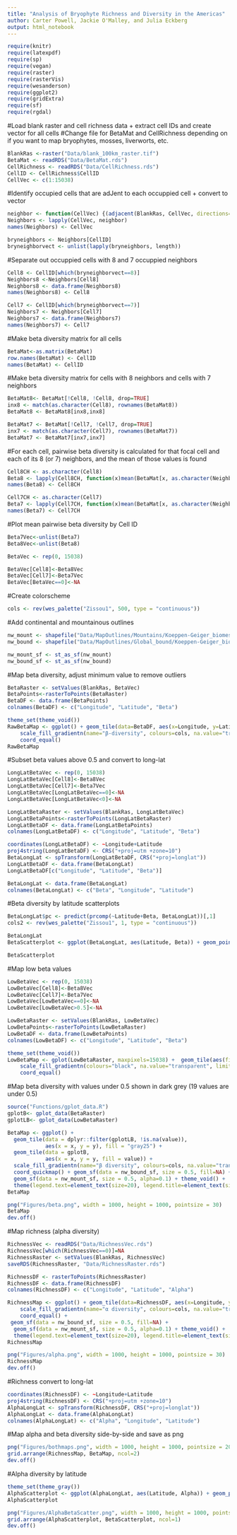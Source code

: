 ```yaml
---
title: "Analysis of Bryophyte Richness and Diversity in the Americas"
author: Carter Powell, Jackie O'Malley, and Julia Eckberg
output: html_notebook
---
```


```r
require(knitr)
require(latexpdf)
require(sp)
require(vegan)
require(raster)
require(rasterVis)
require(wesanderson)
require(ggplot2)
require(gridExtra)
require(sf)
require(rgdal)
```


#Load blank raster and cell richness data + extract cell IDs and create vector for all cells
#Change file for BetaMat and CellRichness depending on if you want to map bryophytes, mosses, liverworts, etc. 
```r
BlankRas <-raster("Data/blank_100km_raster.tif")
BetaMat <- readRDS("Data/BetaMat.rds")
CellRichness <- readRDS("Data/CellRichness.rds")
CellID <- CellRichness$CellID
CellVec <- c(1:15038)
```


#Identify occupied cells that are adJent to each occuppied cell + convert to vector
```r
neighbor <- function(CellVec) {(adjacent(BlankRas, CellVec, directions=8, pairs=FALSE, target=CellID, sorted=TRUE, include=FALSE, id=FALSE))}
Neighbors <- lapply(CellVec, neighbor)
names(Neighbors) <- CellVec

bryneighbors <- Neighbors[CellID]
bryneighborvect <- unlist(lapply(bryneighbors, length))
```


#Separate out occuppied cells with 8 and 7 occuppied neighbors
```r
Cell8 <- CellID[which(bryneighborvect==8)]
Neighbors8 <-Neighbors[Cell8]
Neighbors8 <- data.frame(Neighbors8)
names(Neighbors8) <- Cell8

Cell7 <- CellID[which(bryneighborvect==7)]
Neighbors7 <- Neighbors[Cell7]
Neighbors7 <- data.frame(Neighbors7)
names(Neighbors7) <- Cell7
```


#Make beta diversity matrix for all cells
```r
BetaMat<-as.matrix(BetaMat)
row.names(BetaMat) <- CellID
names(BetaMat) <- CellID
```


#Make beta diversity matrix for cells with 8 neighbors and cells with 7 neighbors
```r
BetaMat8<- BetaMat[!Cell8, !Cell8, drop=TRUE]
inx8 <- match(as.character(Cell8), rownames(BetaMat8))
BetaMat8 <- BetaMat8[inx8,inx8]

BetaMat7 <- BetaMat[!Cell7, !Cell7, drop=TRUE]
inx7 <- match(as.character(Cell7), rownames(BetaMat7))
BetaMat7 <- BetaMat7[inx7,inx7]
```


#For each cell, pairwise beta diversity is calculated for that focal cell and each of its 8 (or 7) neighbors, and the mean of those values is found
```r
Cell8CH <- as.character(Cell8)
Beta8 <- lapply(Cell8CH, function(x)mean(BetaMat[x, as.character(Neighbors8[,x])]))
names(Beta8) <- Cell8CH

Cell7CH <- as.character(Cell7)
Beta7 <- lapply(Cell7CH, function(x)mean(BetaMat[x, as.character(Neighbors7[,x])]))
names(Beta7) <- Cell7CH
```


#Plot mean pairwise beta diversity by Cell ID
```r
Beta7Vec<-unlist(Beta7)
Beta8Vec<-unlist(Beta8)

BetaVec <- rep(0, 15038)

BetaVec[Cell8]<-Beta8Vec
BetaVec[Cell7]<-Beta7Vec
BetaVec[BetaVec==0]<-NA
```


#Create colorscheme
```r
cols <- rev(wes_palette("Zissou1", 500, type = "continuous"))
```


#Add continental and mountainous outlines
```r
nw_mount <- shapefile("Data/MapOutlines/Mountains/Koeppen-Geiger_biomes.shp")
nw_bound <- shapefile("Data/MapOutlines/Global_bound/Koeppen-Geiger_biomes.shp")

nw_mount_sf <- st_as_sf(nw_mount)
nw_bound_sf <- st_as_sf(nw_bound)
```


#Map beta diversity, adjust minimum value to remove outliers
```r
BetaRaster <- setValues(BlankRas, BetaVec)
BetaPoints<-rasterToPoints(BetaRaster)
BetaDF <- data.frame(BetaPoints)
colnames(BetaDF) <- c("Longitude", "Latitude", "Beta")

theme_set(theme_void())
RawBetaMap <- ggplot() + geom_tile(data=BetaDF, aes(x=Longitude, y=Latitude, fill=Beta)) + 
    scale_fill_gradientn(name="β-diversity", colours=cols, na.value="transparent", limits = c(0,1)) + 
    coord_equal()
RawBetaMap
```


#Subset beta values above 0.5 and convert to long-lat
```r
LongLatBetaVec <- rep(0, 15038)
LongLatBetaVec[Cell8]<-Beta8Vec
LongLatBetaVec[Cell7]<-Beta7Vec
LongLatBetaVec[LongLatBetaVec==0]<-NA
LongLatBetaVec[LongLatBetaVec<0]<-NA

LongLatBetaRaster <- setValues(BlankRas, LongLatBetaVec)
LongLatBetaPoints<-rasterToPoints(LongLatBetaRaster)
LongLatBetaDF <- data.frame(LongLatBetaPoints)
colnames(LongLatBetaDF) <- c("Longitude", "Latitude", "Beta")

coordinates(LongLatBetaDF) <- ~Longitude+Latitude 
proj4string(LongLatBetaDF) <- CRS("+proj=utm +zone=10") 
BetaLongLat <- spTransform(LongLatBetaDF, CRS("+proj=longlat")) 
LongLatBetaDF <- data.frame(BetaLongLat)
LongLatBetaDF[c("Longitude", "Latitude", "Beta")]

BetaLongLat <- data.frame(BetaLongLat)
colnames(BetaLongLat) <- c("Beta", "Longitude", "Latitude")
```


#Beta diversity by latitude scatterplots
```r
BetaLongLat$pc <- predict(prcomp(~Latitude+Beta, BetaLongLat))[,1]
cols2 <- rev(wes_palette("Zissou1", 1, type = "continuous"))

BetaLongLat
BetaScatterplot <- ggplot(BetaLongLat, aes(Latitude, Beta)) + geom_point(shape = 16, size = 5, show.legend = FALSE, alpha=0.5, color = "orangered2") + ylab("β diversity") + theme_minimal() + theme(axis.title.y = element_text(size=32), axis.title.x = element_text(size=32),  axis.text = element_text(size=20))

BetaScatterplot
```


#Map low beta values
```r
LowBetaVec <- rep(0, 15038)
LowBetaVec[Cell8]<-Beta8Vec
LowBetaVec[Cell7]<-Beta7Vec
LowBetaVec[LowBetaVec==0]<-NA
LowBetaVec[LowBetaVec>0.5]<-NA

LowBetaRaster <- setValues(BlankRas, LowBetaVec)
LowBetaPoints<-rasterToPoints(LowBetaRaster)
LowBetaDF <- data.frame(LowBetaPoints)
colnames(LowBetaDF) <- c("Longitude", "Latitude", "Beta")

theme_set(theme_void())
LowBetaMap <- gplot(LowBetaRaster, maxpixels=15038) +  geom_tile(aes(fill = value)) + 
    scale_fill_gradientn(colours="black", na.value="transparent", limits = c(0,1)) + theme(legend.position = "none") + 
    coord_equal() 
```


#Map beta diversity with values under 0.5 shown in dark grey (19 values are under 0.5)
```r
source("Functions/gplot_data.R")
gplotB<- gplot_data(BetaRaster)
gplotLB<- gplot_data(LowBetaRaster)

BetaMap <- ggplot() +
  geom_tile(data = dplyr::filter(gplotLB, !is.na(value)), 
            aes(x = x, y = y), fill = "gray25") +
  geom_tile(data = gplotB, 
            aes(x = x, y = y, fill = value)) +
  scale_fill_gradientn(name="β diversity", colours=cols, na.value="transparent", limits = c(0.5,1)) +
  coord_quickmap() + geom_sf(data = nw_bound_sf, size = 0.5, fill=NA) + 
  geom_sf(data = nw_mount_sf, size = 0.5, alpha=0.1) + theme_void() +
  theme(legend.text=element_text(size=20), legend.title=element_text(size=32))
BetaMap

png("Figures/beta.png", width = 1000, height = 1000, pointsize = 30)
BetaMap
dev.off()
```


#Map richness (alpha diversity)
```r
RichnessVec <- readRDS("Data/RichnessVec.rds")
RichnessVec[which(RichnessVec==0)]=NA
RichnessRaster <- setValues(BlankRas, RichnessVec)
saveRDS(RichnessRaster, "Data/RichnessRaster.rds")

RichnessDF <- rasterToPoints(RichnessRaster)
RichnessDF <- data.frame(RichnessDF)
colnames(RichnessDF) <- c("Longitude", "Latitude", "Alpha")

RichnessMap <- ggplot() + geom_tile(data=RichnessDF, aes(x=Longitude, y=Latitude, fill=Alpha)) +   
    scale_fill_gradientn(name="α diversity", colours=cols, na.value="transparent") +
    coord_equal() +
 geom_sf(data = nw_bound_sf, size = 0.5, fill=NA) + 
  geom_sf(data = nw_mount_sf, size = 0.5, alpha=0.1) + theme_void() + 
  theme(legend.text=element_text(size=20), legend.title=element_text(size=32))
RichnessMap

png("Figures/alpha.png", width = 1000, height = 1000, pointsize = 30)
RichnessMap
dev.off()
```


#Richness convert to long-lat
```r
coordinates(RichnessDF) <- ~Longitude+Latitude 
proj4string(RichnessDF) <- CRS("+proj=utm +zone=10") 
AlphaLongLat <- spTransform(RichnessDF, CRS("+proj=longlat")) 
AlphaLongLat <- data.frame(AlphaLongLat)
colnames(AlphaLongLat) <- c("Alpha", "Longitude", "Latitude")
```


#Map alpha and beta diversity side-by-side and save as png
```r
png("Figures/bothmaps.png", width = 1000, height = 1000, pointsize = 20)
grid.arrange(RichnessMap, BetaMap, ncol=2)
dev.off()
```


#Alpha diversity by latitude
```r
theme_set(theme_gray())
AlphaScatterplot <- ggplot(AlphaLongLat, aes(Latitude, Alpha)) + geom_point(shape = 16, size = 5, show.legend = FALSE, alpha=0.5, color = "orangered2") + ylab("α diversity") + xlab(" ") + theme_minimal() + theme(axis.title.y = element_text(size=32), axis.text.y = element_text(size=20), axis.text.x = element_text(size=0))
AlphaScatterplot

png("Figures/AlphaBetaScatter.png", width = 1000, height = 1000, pointsize = 20)
grid.arrange(AlphaScatterplot, BetaScatterplot, ncol=1)
dev.off()
```


